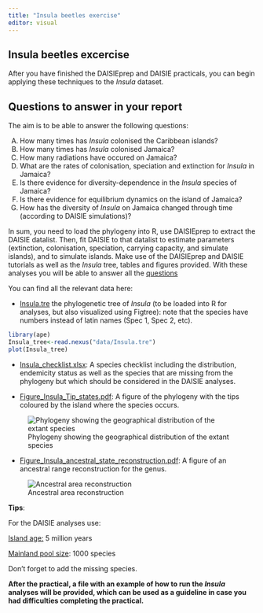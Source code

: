 ```yaml
---
title: "Insula beetles exercise"
editor: visual
---
```


## Insula beetles excercise {#sec-exercise}

After you have finished the DAISIEprep and DAISIE practicals, you can begin applying these techniques to the *Insula* dataset.

## Questions to answer in your report {#sec-questions}

The aim is to be able to answer the following questions:

A.  How many times has *Insula* colonised the Caribbean islands?
B.  How many times has *Insula* colonised Jamaica?
C.  How many radiations have occured on Jamaica?
D.  What are the rates of colonisation, speciation and extinction for *Insula* in Jamaica?
E.  Is there evidence for diversity-dependence in the *Insula* species of Jamaica?
F.  Is there evidence for equilibrium dynamics on the island of Jamaica?
G.  How has the diversity of *Insula* on Jamaica changed through time (according to DAISIE simulations)?

In sum, you need to load the phylogeny into R, use DAISIEprep to extract the DAISIE datalist. Then, fit DAISIE to that datalist to estimate parameters (extinction, colonisation, speciation, carrying capacity, and simulate islands), and to simulate islands. Make use of the DAISIEprep and DAISIE tutorials as well as the *Insula* tree, tables and figures provided. With these analyses you will be able to answer all the [questions](#sec-questions)

You can find all the relevant data here:

-   [Insula.tre](data/Insula.tre) the phylogenetic tree of *Insula* (to be loaded into R for analyses, but also visualized using Figtree): note that the species have numbers instead of latin names (Spec 1, Spec 2, etc).

```r
library(ape)
Insula_tree<-read.nexus("data/Insula.tre")
plot(Insula_tree)
```

-   [Insula_checklist.xlsx](data/Insula_checklist.xlsx): A species checklist including the distribution, endemicity status as well as the species that are missing from the phylogeny but which should be considered in the DAISIE analyses.

-   [Figure_Insula_Tip_states.pdf](data/Figure_Insula_Tip_states.pdf): A figure of the phylogeny with the tips coloured by the island where the species occurs.

![Phylogeny showing the geographical distribution of the extant species](images/Figure_Insula_tip_states.png)

-   [Figure_Insula_ancestral_state_reconstruction.pdf](data/Figure_Insula_ancestral_state_reconstruction.pdf): A figure of an ancestral range reconstruction for the genus.

![Ancestral area reconstruction](images/Figure_Insula_ancestral_state_reconstruction.png)

**Tips**:

For the DAISIE analyses use:

[Island age:]{.underline} 5 million years

[Mainland pool size]{.underline}: 1000 species

Don't forget to add the missing species.

**After the practical, a file with an example of how to run the *Insula* analyses will be provided, which can be used as a guideline in case you had difficulties completing the practical.**
